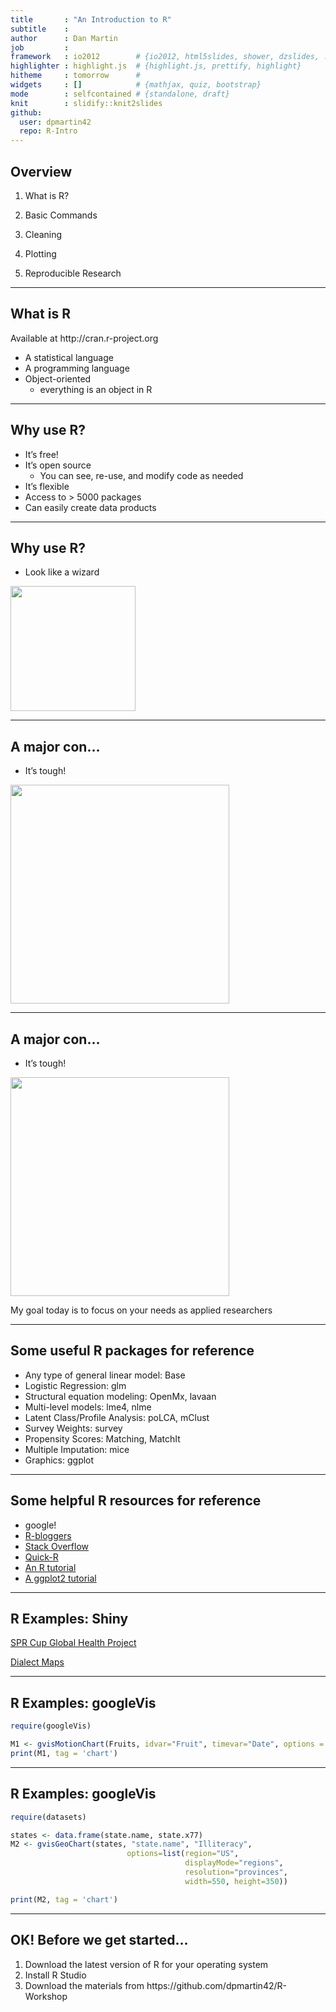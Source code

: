 ```yaml
---
title       : "An Introduction to R"
subtitle    : 
author      : Dan Martin
job         : 
framework   : io2012        # {io2012, html5slides, shower, dzslides, ...}
highlighter : highlight.js  # {highlight.js, prettify, highlight}
hitheme     : tomorrow      # 
widgets     : []            # {mathjax, quiz, bootstrap}
mode        : selfcontained # {standalone, draft}
knit        : slidify::knit2slides
github:
  user: dpmartin42
  repo: R-Intro
---
```


## Overview

1. What is R?

2. Basic Commands

3. Cleaning

4. Plotting

5. Reproducible Research 

--- 

## What is R


Available at http://cran.r-project.org

* A statistical language
* A programming language
* Object-oriented
  * everything is an object in R

--- 

## Why use R?

* It's free!
* It's open source
  * You can see, re-use, and modify code as needed
* It's flexible
* Access to > 5000 packages
* Can easily create data products

--- 

## Why use R?

* Look like a wizard

<img src="figure/wizard.png" style="width: 200px;"/>

---

## A major con...

* It's tough!

<img src="figure/owl.png" style="width: 350px;"/>

--- 

## A major con...

* It's tough!

<img src="figure/owl.png" style="width: 350px;"/>

My goal today is to focus on your needs as applied researchers

--- 

## Some useful R packages for reference

* Any type of general linear model: Base
* Logistic Regression: glm
* Structural equation modeling: OpenMx, lavaan
* Multi-level models: lme4, nlme
* Latent Class/Profile Analysis: poLCA, mClust
* Survey Weights: survey
* Propensity Scores: Matching, MatchIt
* Multiple Imputation: mice
* Graphics: ggplot

--- 

## Some helpful R resources for reference

* google!
* [R-bloggers](http://www.r-bloggers.com/)
* [Stack Overflow](http://stackoverflow.com/)
* [Quick-R](http://www.statmethods.net/)
* [An R tutorial](http://www.cyclismo.org/tutorial/R/)
* [A ggplot2 tutorial](http://www.ling.upenn.edu/~joseff/avml2012/)

--- 

## R Examples: Shiny

[SPR Cup Global Health Project](https://dpmartin42.shinyapps.io/App-1/)

[Dialect Maps](http://spark.rstudio.com/jkatz/SurveyMaps/)

--- 

## R Examples: googleVis

```r

require(googleVis)

M1 <- gvisMotionChart(Fruits, idvar="Fruit", timevar="Date", options = list(width = 550, height = 350))
print(M1, tag = 'chart')

```

---

## R Examples: googleVis

```r

require(datasets)

states <- data.frame(state.name, state.x77)
M2 <- gvisGeoChart(states, "state.name", "Illiteracy",
                          options=list(region="US", 
                                       displayMode="regions", 
                                       resolution="provinces",
                                       width=550, height=350))

print(M2, tag = 'chart')

```

---

## OK! Before we get started...

1. Download the latest version of R for your operating system
2. Install R Studio
3. Download the materials from https://github.com/dpmartin42/R-Workshop






